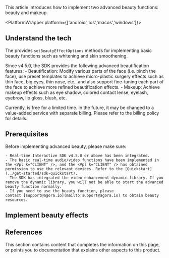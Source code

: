 
This article introduces how to implement two advanced beauty functions: beauty and makeup.

<PlatformWrapper platform={['android','ios','macos','windows']}>

## Understand the tech

The <Vg k="COMPANY"/> <Vg k="VSDK" /> provides `setBeautyEffectOptions` methods for implementing basic beauty functions such as whitening and skin smoothening.

Since v4.5.0, the SDK provides the following advanced beautification features:
    - Beautification: Modify various parts of the face (i.e. pinch the face), use preset templates to achieve micro-plastic surgery effects such as thin face, big eyes, thin nose, etc., and also support fine-tuning each part of the face to achieve more refined beautification effects.
    - Makeup: Achieve makeup effects such as eye shadow, colored contact lense, eyelash, eyebrow, lip gloss, blush, etc.

<Admonition>
Currently, <Vg k="RTEE_BEAUTY" /> is free for a limited time. In the future, it may be changed to a value-added service with separate billing. Please refer to the <Link to="{{Global.AGORA_CONSOLE_URL}}/billing">billing policy</Link> for details.
</Admonition>

## Prerequisites

Before implementing advanced beauty, please make sure:

    - Real-time Interactive SDK v4.5.0 or above has been integrated.
    - The basic real-time audio/video functions have been implemented in the <Vpl k="CLIENT" />, and the <Vpl k="CLIENT" /> has obtained permission to use the relevant devices. Refer to the [Quickstart](../get-started/sdk-quickstart).
    - The SDK has integrated the video enhancement dynamic library. If you remove the dynamic library, you will not be able to start the advanced beauty function normally.
    - If you need to use the beauty function, please
    contact [support@agora.io](mailto:support@agora.io) to obtain beauty resources.

## Implement beauty effects

<ProjectImplement/>

## References

This section contains content that completes the information on this page, or points you to documentation that explains other aspects to this product.

<Reference/>



</PlatformWrapper>
<PlatformWrapper notAllowed={['android','ios','web','macos','windows']}>
<NotAvailable/>
</PlatformWrapper>
